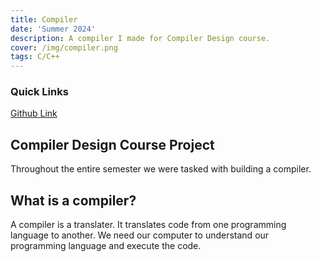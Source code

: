 ```yaml
---
title: Compiler
date: 'Summer 2024'
description: A compiler I made for Compiler Design course. 
cover: /img/compiler.png
tags: C/C++ 
---
```


### Quick Links 

[Github Link](https://github.com/josieallen/compilers445 "github repo for the code")

## Compiler Design Course Project

Throughout the entire semester we were tasked with building a compiler.

## What is a compiler? 

A compiler is a translater. It translates code from one programming language to another. 
We need our computer to understand our programming language and execute the code.
